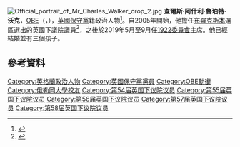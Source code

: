 {{NoteTA
|G1=PoliticiansUK
|G2=UK Places
|G3=People
|G4=Country
}}
[[File:Official_portrait_of_Mr_Charles_Walker_crop_2.jpg|thumb]]
'''查爾斯·阿什利·魯珀特·沃克'''，[[英帝國官佐勳章|OBE]]（{{lang-en|Charles Ashley Rupert Walker}}，{{bd|1967年|9月11日|||Walker, Charles}}），[[英國|英國]][[保守黨_(英國)|保守黨]]籍政治人物<ref>{{Cite web |url=https://m.youtube.com/watch?v=YytdDUPfJlc |title=存档副本 |access-date=2016-03-09 |archive-date=2020-03-12 |archive-url=https://web.archive.org/web/20200312171302/https://www.youtube.com/watch?v=YytdDUPfJlc&app=desktop |dead-url=no }}</ref>。自2005年開始，他擔任[[布羅克斯本_(英國國會選區)|布羅克斯本]]選區選出的英國下議院議員<ref>{{Cite web |url=http://www.ibtimes.co.uk/tampon-tax-full-list-mps-who-voted-against-cutting-vat-womens-sanitary-products-1525886 |title=存档副本 |access-date=2016-03-09 |archive-date=2017-05-21 |archive-url=https://web.archive.org/web/20170521000958/http://www.ibtimes.co.uk/tampon-tax-full-list-mps-who-voted-against-cutting-vat-womens-sanitary-products-1525886 |dead-url=no }}</ref>，之後於2019年5月至9月任[[1922委員會|1922委員會]]主席。他已經結婚並有三個孩子。

==參考資料==
{{Reflist}}
{{DEFAULTSORT:Walker, Charles}}
[[Category:英格蘭政治人物|Category:英格蘭政治人物]]
[[Category:英國保守黨黨員|Category:英國保守黨黨員]]
[[Category:OBE勳銜|Category:OBE勳銜]]
[[Category:俄勒岡大學校友|Category:俄勒岡大學校友]]
[[Category:第54届英国下议院议员|Category:第54届英国下议院议员]]
[[Category:第55届英国下议院议员|Category:第55届英国下议院议员]]
[[Category:第56届英国下议院议员|Category:第56届英国下议院议员]]
[[Category:第57届英国下议院议员|Category:第57届英国下议院议员]]
[[Category:第58届英国下议院议员|Category:第58届英国下议院议员]]
